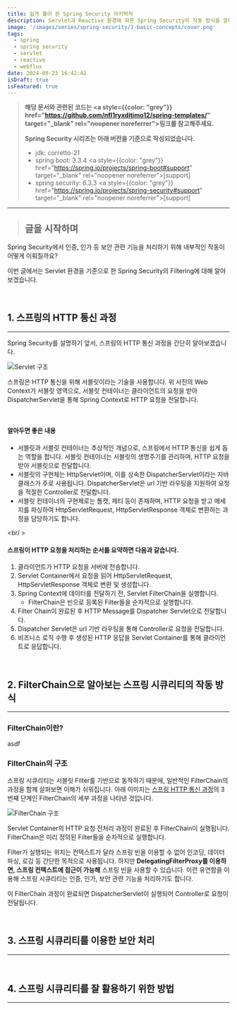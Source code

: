 ```yaml
---
title: 쉽게 풀어 쓴 Spring Security 아키텍처
description: Servlet과 Reactive 환경에 따른 Spring Security의 작동 방식을 알아봅니다.
image: '/images/series/spring-security/1-basic-concepts/cover.png'
tags:
  - spring
  - spring security
  - servlet
  - reactive
  - webflux
date: 2024-09-23 16:42:42
isDraft: true
isFeatured: true
---
```


> **해당 문서와 관련된 코드는 <a style={{color: "grey"}} href="https://github.com/nfl1ryxditimo12/spring-templates/" target="\_blank" rel="noopener noreferrer">링크</a>를 참고해주세요.**
>
> **Spring Security 시리즈는 아래 버전을 기준으로 작성되었습니다.**
>
> - jdk: corretto-21
> - spring boot: 3.3.4 <a style={{color: "grey"}} href="https://spring.io/projects/spring-boot#support" target="\_blank" rel="noopener noreferrer">[support]</a>
> - spring security: 6.3.3 <a style={{color: "grey"}} href="https://spring.io/projects/spring-security#support" target="\_blank" rel="noopener noreferrer">[support]</a>

---

> ## 글을 시작하며

Spring Security에서 인증, 인가 등 보안 관련 기능을 처리하기 위해 내부적인 작동이 어떻게 이뤄질까요?

이번 글에서는 Servlet 환경을 기준으로 한 Spring Security의 Filtering에 대해 알아보겠습니다.

<br />

## 1. 스프링의 HTTP 통신 과정

---

Spring Security를 설명하기 앞서, 스프링의 HTTP 통신 과정을 간단히 알아보겠습니다.

![Servlet 구조](/images/series/spring-security/1-basic-concepts/servlet-structure.png)

스프링은 HTTP 통신을 위해 서블릿이라는 기술을 사용합니다.
위 사진의 Web Context가 서블릿 영역으로, 서블릿 컨테이너는 클라이언트의 요청을 받아 DispatcherServlet을 통해 Spring Context로 HTTP 요청을 전달합니다.

<br />

#### 알아두면 좋은 내용

- 서블릿과 서블릿 컨테이너는 추상적인 개념으로, 스프링에서 HTTP 통신을 쉽게 돕는 역할을 합니다. 서블릿 컨테이너는 서블릿의 생명주기를 관리하며, HTTP 요청을 받아 서블릿으로 전달합니다.
- 서블릿의 구현체는 HttpServlet이며, 이를 상속한 DispatcherServlet이라는 자바 클래스가 주로 사용됩니다. DispatcherServlet은 url 기반 라우팅을 지원하여 요청을 적절한 Controller로 전달합니다.
- 서블릿 컨테이너의 구현체로는 톰캣, 제티 등이 존재하며, HTTP 요청을 받고 메세지를 파싱하여 HttpServletRequest, HttpServletResponse 객체로 변환하는 과정을 담당하기도 합니다.

<br/ >

#### 스프링이 HTTP 요청을 처리하는 순서를 요약하면 다음과 같습니다.

1. 클라이언트가 HTTP 요청을 서버에 전송합니다.
2. Servlet Container에서 요청을 읽어 HttpServletRequest, HttpServletResponse 객체로 변환 및 생성합니다.
3. Spring Context에 데이터를 전달하기 전, Servlet FilterChain을 실행합니다.
   - FilterChain은 빈으로 등록된 Filter들을 순차적으로 실행합니다.
4. Filter Chain이 완료된 후 HTTP Message를 Dispatcher Servlet으로 전달합니다.
5. Dispatcher Servlet은 url 기반 라우팅을 통해 Controller로 요청을 전달합니다.
6. 비즈니스 로직 수행 후 생성된 HTTP 응답을 Servlet Container를 통해 클라이언트로 응답합니다.

<br />

## 2. FilterChain으로 알아보는 스프링 시큐리티의 작동 방식

---

### FilterChain이란?

asdf

### FilterChain의 구조

스프링 시큐리티는 서블릿 Filter를 기반으로 동작하기 때문에, 일반적인 FilterChain의 과정을 함께 살펴보면 이해가 쉬워집니다. 아래 이미지는 [스프링 HTTP 통신 과정](#스프링이-http-요청을-처리하는-순서를-요약하면-다음과-같습니다)의 3번째 단계인 FilterChain의 세부 과정을 나타낸 것입니다.

![FilterChain 구조](/images/series/spring-security/1-basic-concepts/filterchain.png)

Servlet Container의 HTTP 요청 전처리 과정이 완료된 후 FilterChain이 실행됩니다. FilterChain은 미리 정의된 Filter들을 순차적으로 실행합니다.

Filter가 실행되는 위치는 컨텍스트가 달라 스프링 빈을 이용할 수 없어 인코딩, 데이터 파싱, 로깅 등 간단한 목적으로 사용됩니다. 하지만 **DelegatingFilterProxy를 이용하면, 스프링 컨텍스트에 접근이 가능해** 스프링 빈을 사용할 수 있습니다. 이런 유연함을 이용해 스프링 시큐리티는 인증, 인가, 보안 관련 기능을 처리하기도 합니다.

이 FilterChain 과정이 완료되면 DispatcherServlet이 실행되어 Controller로 요청이 전달됩니다.

<br />

## 3. 스프링 시큐리티를 이용한 보안 처리

---

<br />

## 4. 스프링 시큐리티를 잘 활용하기 위한 방법

---

<br />

